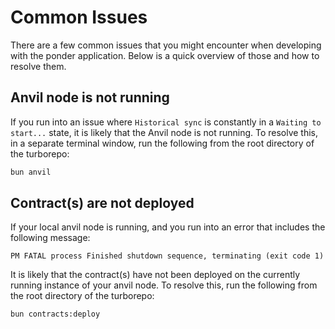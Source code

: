 # Common Issues

There are a few common issues that you might encounter when developing with the ponder application. Below is a quick overview of those and how to resolve them.

## Anvil node is not running

If you run into an issue where `Historical sync` is constantly in a `Waiting to start...` state, it is likely that the Anvil node is not running. To resolve this, in a separate terminal window, run the following from the root directory of the turborepo:

```zsh
bun anvil
```

## Contract(s) are not deployed

If your local anvil node is running, and you run into an error that includes the following message:

```
PM FATAL process Finished shutdown sequence, terminating (exit code 1)
```

It is likely that the contract(s) have not been deployed on the currently running instance of your anvil node. To resolve this, run the following from the root directory of the turborepo:

```zsh
bun contracts:deploy
```
